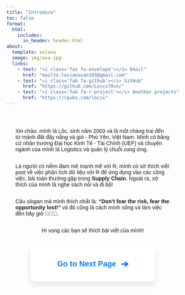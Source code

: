 ```yaml
---
title: "Introduce"
toc: false
format:
  html:
    includes:
      in_header: header.html
about:
  template: solana
  image: img/ava.jpg
  links:
    - text: "<i class='fas fa-envelope'></i> Email"
      href: "mailto:loccaoxuan103@gmail.com"
    - text: "<i class='fab fa-github'></i> GitHub"
      href: "https://github.com/Loccx78vn/"
    - text: "<i class='fab fa-r-project'></i> Another projects"
      href: "https://rpubs.com/loccx"
---
```


<link rel="stylesheet" href="https://cdnjs.cloudflare.com/ajax/libs/font-awesome/6.0.0-beta3/css/all.min.css">

Xin chào, mình là Lộc, sinh năm 2003 và là một chàng trai đến từ mảnh đất đầy nắng và gió - Phú Yên, Việt Nam. Mình có bằng cử nhân trường Đại học Kinh Tế - Tài Chính (UEF) và chuyên ngành của mình là Logistics và quản lý chuỗi cung ứng.

Là người có niềm đam mê mạnh mẽ với R, mình có sở thích viết post về việc phân tích dữ liệu với R để ứng dụng vào các công việc, bài toán thường gặp trong **Supply Chain**. Ngoài ra, sở thích của mình là nghe sách nói và đi bộ!

Câu *slogan* mà mình thích nhất là: **"Don’t fear the risk, fear the opportunity lost!"** và đó cũng là cách mình sống và làm việc đến bây giờ 💝💝💝.

Hi vọng các bạn sẽ thích bài viết của mình!

```{=html}
<!DOCTYPE html>
<html lang="en">
<head>
    <meta charset="UTF-8">
    <meta name="viewport" content="width=device-width, initial-scale=1.0">
    <title>Go to Next Page</title>
    <style>
        /* Global Styles */
        body {
            font-family: 'Tahoma', sans-serif;
            display: flex;
            flex-direction: column;  /* Stack content and footnote vertically */
            justify-content: center;  /* Center content vertically */
            align-items: center;      /* Center content horizontally */
            margin: 0;
            background-color: $secondary-color;
            box-sizing: border-box;
            min-height: 80vh; /* Adjusted to 80vh to ensure it's not too high */
        }

        /* Container Styling (Main Content) */
        .container {
            text-align: center;
            padding: 20px 40px; /* Adjust padding for more compactness */
            background-color: white;
            border-radius: 12px;
            box-shadow: 0 8px 16px rgba(0, 0, 0, 0.1);
            width: auto;  /* Auto width to fit content */
            max-width: 380px;  /* Adjusted max-width for a smaller container */
            box-sizing: border-box;
            display: flex;
            justify-content: center;
            align-items: center;
            flex-direction: column;
            margin-top: 20px;  /* Space from the top of the page */
        }

        /* Link Styling */
        .link {
            font-size: 20px;  /* Adjusted font size for readability */
            color: #007bff;
            text-decoration: none;
            font-weight: 700;
            display: inline-flex;
            align-items: center;
            cursor: pointer;
            padding: 12px 30px;
            border-radius: 6px;
            transition: all 0.3s ease;
        }

        .link:hover {
            color: #0056b3;
            text-decoration: none;
            background-color: #e6f0ff;
        }

        /* Arrow Styling */
        .arrow {
            margin-left: 12px;
            font-size: 24px;
            transition: transform 0.3s ease, font-size 0.3s ease;
        }

        .link:hover .arrow {
            transform: translateX(8px);
            font-size: 26px;
        }

        /* Focus State for Accessibility */
        .link:focus {
            outline: 2px solid #0056b3;
        }

        /* Footer Styling (Footnote) */
        .footer {
            font-size: 14px;
            color: #777;
            margin-top: 20px;  /* Space between content and footnote */
            text-align: center;
            width: 100%;
        }

        /* Mobile-Friendly Adjustments */
        @media (max-width: 600px) {
            .link {
                font-size: 18px;
                padding: 8px 15px;  /* Smaller padding for mobile devices */
            }

            .arrow {
                font-size: 18px;
                margin-left: 8px;
            }

            .container {
                padding: 15px 30px;  /* Smaller padding on mobile */
                max-width: 90%;  /* Ensure container fits better on small screens */
            }
        }
    </style>
</head>
<body>
    <div class="container">
        <a href="https://loccx78vn.github.io/Simulation_in_R/simulate.html" class="link" tabindex="0">
            Go to Next Page
            <span class="arrow">➔</span>
        </a>
    </div>
</body>
</html>
```
